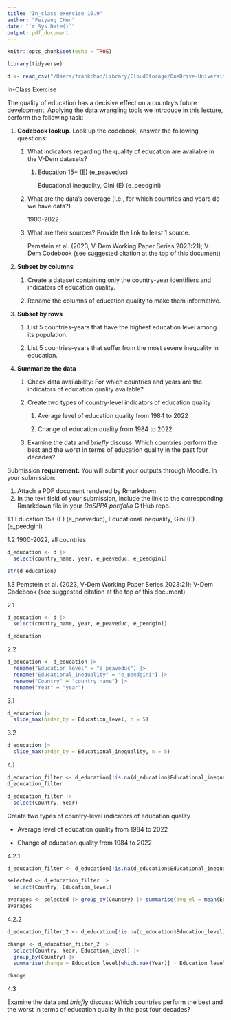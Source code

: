 ```yaml
---
title: "In_class exercise 10.9"
author: "Feiyang CHen"
date: "`r Sys.Date()`"
output: pdf_document
---
```


```r
knitr::opts_chunk$set(echo = TRUE)
```

```r
library(tidyverse)
```

```r
d <- read_csv("/Users/frankchan/Library/CloudStorage/OneDrive-UniversityofGlasgow/github/MY_POLI3148_23Fall/_DataPublic_/vdem/1984_2022/vdem_1984_2022_external.csv")
```

In-Class Exercise

The quality of education has a decisive effect on a country's future development. Applying the data wrangling tools we introduce in this lecture, perform the following task:

1.  **Codebook lookup**. Look up the codebook, answer the following questions:
    1.  What indicators regarding the quality of education are available in the V-Dem datasets?

        1.  Education 15+ (E) (e_peaveduc)

            Educational inequality, Gini (E) (e_peedgini)

    2.  What are the data's coverage (i.e., for which countries and years do we have data?)

        1900-2022

    3.  What are their sources? Provide the link to least 1 source.

        Pemstein et al. (2023, V-Dem Working Paper Series 2023:21); V-Dem Codebook (see suggested citation at the top of this document)
2.  **Subset by columns**
    1.  Create a dataset containing only the country-year identifiers and indicators of education quality.

    2.  Rename the columns of education quality to make them informative.
3.  **Subset by rows**
    1.  List 5 countries-years that have the highest education level among its population.

    2.  List 5 countries-years that suffer from the most severe inequality in education.
4.  **Summarize the data**
    1.  Check data availability: For which countries and years are the indicators of education quality available?

    2.  Create two types of country-level indicators of education quality

        1.  Average level of education quality from 1984 to 2022

        2.  Change of education quality from 1984 to 2022

    3.  Examine the data and *briefly* discuss: Which countries perform the best and the worst in terms of education quality in the past four decades?

Submission **requirement:** You will submit your outputs through Moodle. In your submission:

1.  Attach a PDF document rendered by Rmarkdown
2.  In the text field of your submission, include the link to the corresponding Rmarkdown file in your *DaSPPA portfolio* GitHub repo.

1.1 Education 15+ (E) (e_peaveduc), Educational inequality, Gini (E) (e_peedgini)

1.2 1900-2022, all countries

```r
d_education <- d |> 
  select(country_name, year, e_peaveduc, e_peedgini)

str(d_education)

```

1.3 Pemstein et al. (2023, V-Dem Working Paper Series 2023:21); V-Dem Codebook (see suggested citation at the top of this document)

2.1

```r
d_education <- d |> 
  select(country_name, year, e_peaveduc, e_peedgini)

d_education
```

2.2

```r
d_education <- d_education |>
  rename("Education_level" = "e_peaveduc") |>
  rename("Educational_inequality" = "e_peedgini") |>
  rename("Country" = "country_name") |>
  rename("Year" = "year")

```

3.1

```r
d_education |> 
  slice_max(order_by = Education_level, n = 5)
```

3.2

```r
d_education |> 
  slice_max(order_by = Educational_inequality, n = 5)
```

4.1

```r
d_education_filter <- d_education[!is.na(d_education$Educational_inequality), ]
d_education_filter 

d_education_filter |> 
  select(Country, Year) 
```

Create two types of country-level indicators of education quality

-   Average level of education quality from 1984 to 2022

-   Change of education quality from 1984 to 2022

4.2.1

```r
d_education_filter <- d_education[!is.na(d_education$Educational_inequality), ]

selected <- d_education_filter |> 
  select(Country, Education_level) 
```

```r
averages <- selected |> group_by(Country) |> summarise(avg_el = mean(Education_level))
averages
```

4.2.2

```r
d_education_filter_2 <- d_education[!is.na(d_education$Education_level), ]

change <- d_education_filter_2 |> 
  select(Country, Year, Education_level) |> 
  group_by(Country) |> 
  summarise(change = Education_level[which.max(Year)] - Education_level[which.min(Year)])

change
```

4.3

Examine the data and *briefly* discuss: Which countries perform the best and the worst in terms of education quality in the past four decades?

